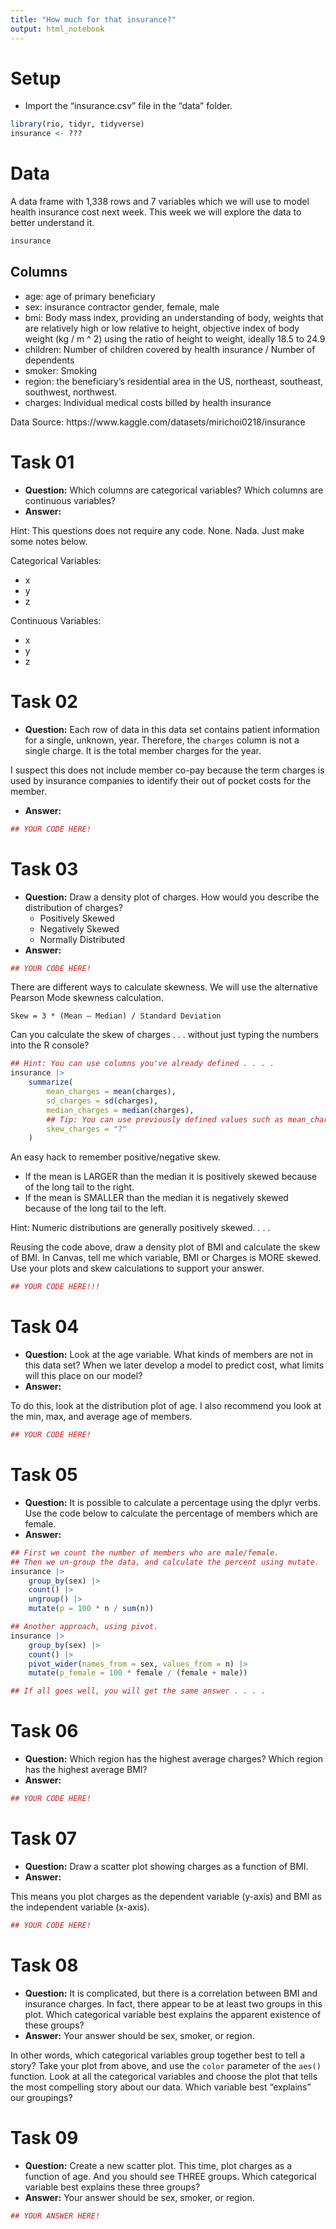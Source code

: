 ```yaml
---
title: "How much for that insurance?"
output: html_notebook
---
```


# Setup

- Import the "insurance.csv" file in the "data" folder.

```r
library(rio, tidyr, tidyverse)
insurance <- ???
```

# Data

A data frame with 1,338 rows and 7 variables which we will use to model health insurance cost next week. This week we will explore the data to better understand it.
```r
insurance
```

## Columns

- age: age of primary beneficiary
- sex: insurance contractor gender, female, male
- bmi: Body mass index, providing an understanding of body, weights that are relatively high or low relative to height,
objective index of body weight (kg / m ^ 2) using the ratio of height to weight, ideally 18.5 to 24.9
- children: Number of children covered by health insurance / Number of dependents
- smoker: Smoking
- region: the beneficiary's residential area in the US, northeast, southeast, southwest, northwest.
- charges: Individual medical costs billed by health insurance

Data Source: https://www.kaggle.com/datasets/mirichoi0218/insurance


# Task 01

- **Question:** Which columns are categorical variables? Which columns are continuous variables?
- **Answer:**

Hint: This questions does not require any code. None. Nada. Just make some notes below.

Categorical Variables:

- x
- y
- z

Continuous Variables:

- x
- y
- z



# Task 02

- **Question:** Each row of data in this data set contains patient information for a single, unknown, year. Therefore, the `charges` column is not a single charge. It is the total member charges for the year.

I suspect this does not include member co-pay because the term charges is used by insurance companies to identify their out of pocket costs for the member.

- **Answer:**

```r
## YOUR CODE HERE!

```


# Task 03

- **Question:** Draw a density plot of charges. How would you describe the distribution of charges?
    - Positively Skewed
    - Negatively Skewed
    - Normally Distributed
- **Answer:**

```r
## YOUR CODE HERE!

```

There are different ways to calculate skewness. We will use the alternative Pearson Mode skewness calculation.

`Skew = 3 * (Mean – Median) / Standard Deviation`

Can you calculate the skew of charges . . .  without just typing the numbers into the R console?

```r
## Hint: You can use columns you've already defined . . . . 
insurance |>
    summarize(
        mean_charges = mean(charges),
        sd_charges = sd(charges),
        median_charges = median(charges),
        ## Tip: You can use previously defined values such as mean_charges!
        skew_charges = "?"
    )
```

An easy hack to remember positive/negative skew.

- If the mean is LARGER than the median it is positively skewed because of the long tail to the right.
- If the mean is SMALLER than the median it is negatively skewed because of the long tail to the left.

Hint: Numeric distributions are generally positively skewed. . . . 

Reusing the code above, draw a density plot of BMI and calculate the skew of BMI. In Canvas, tell me which variable, BMI or Charges is MORE skewed. Use your plots and skew calculations to support your answer.

```r
## YOUR CODE HERE!!!

```

# Task 04

- **Question:** Look at the age variable. What kinds of members are not in this data set? When we later develop a model to predict cost, what limits will this place on our model?
- **Answer:**

To do this, look at the distribution plot of age. I also recommend you look at the min, max, and average age of members.

```r
## YOUR CODE HERE!

```

# Task 05

- **Question:** It is possible to calculate a percentage using the dplyr verbs. Use the code below to calculate the percentage of members which are female.
- **Answer:**

```r
## First we count the number of members who are male/female.
## Then we un-group the data, and calculate the percent using mutate.
insurance |>
    group_by(sex) |>
    count() |>
    ungroup() |>
    mutate(p = 100 * n / sum(n))

## Another approach, using pivot.
insurance |>
    group_by(sex) |>
    count() |>
    pivot_wider(names_from = sex, values_from = n) |>
    mutate(p_female = 100 * female / (female + male))

## If all goes well, you will get the same answer . . . . 
```

# Task 06

- **Question:** Which region has the highest average charges? Which region has the highest average BMI?
- **Answer:**

```r
## YOUR CODE HERE!

```

# Task 07

- **Question:** Draw a scatter plot showing charges as a function of BMI.
- **Answer:**

This means you plot charges as the dependent variable (y-axis) and BMI as the independent variable (x-axis).

```r
## YOUR CODE HERE!

```



# Task 08

- **Question:** It is complicated, but there is a correlation between BMI and insurance charges. In fact, there appear to be at least two groups in this plot. Which categorical variable best explains the apparent existence of these groups?
- **Answer:** Your answer should be sex, smoker, or region.

In other words, which categorical variables group together best to tell a story? Take your plot from above, and use the `color` parameter of the `aes()` function. Look at all the categorical variables and choose the plot that tells the most compelling story about our data. Which variable best "explains" our groupings?



# Task 09

- **Question:** Create a new scatter plot. This time, plot charges as a function of age. And you should see THREE groups. Which categorical variable best explains these three groups?
- **Answer:** Your answer should be sex, smoker, or region.

```r
## YOUR ANSWER HERE!

```
